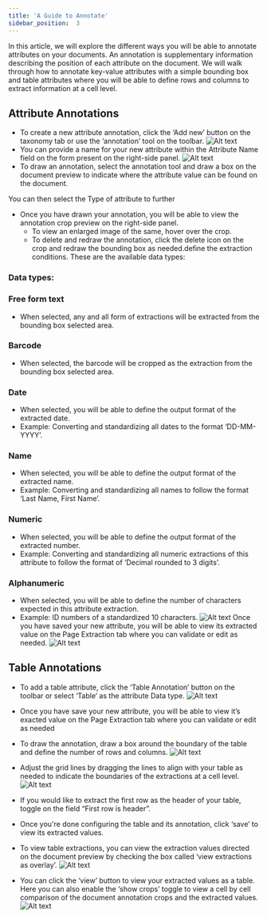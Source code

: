 ```yaml
---
title: 'A Guide to Annotate'
sidebar_position:  3
---
```







In this article, we will explore the different ways you will be able to annotate attributes on your documents. An annotation is supplementary information describing the position of each attribute on the document. We will walk through how to annotate key-value attributes with a simple bounding box and table attributes where you will be able to define rows and columns to extract information at a cell level.

## Attribute Annotations

- To create a new attribute annotation, click the ‘Add new’ button on the taxonomy tab or use the ‘annotation’ tool on the toolbar.
![Alt text](https://d1r1e7xjkfj7nz.cloudfront.net/newuser1.png 'a title')
- You can provide a name for your new attribute within the Attribute Name field on the form present on the right-side panel.
![Alt text](https://d1r1e7xjkfj7nz.cloudfront.net/newuser2.png 'a title')
- To draw an annotation, select the annotation tool and draw a box on the document preview to indicate where the attribute value can be found on the document. 

You can then select the Type of attribute to further 
- Once you have drawn your annotation, you will be able to view the annotation crop preview on the right-side panel. 
    - To view an enlarged image of the same, hover over the crop.
    - To delete and redraw the annotation, click the delete icon on the crop and redraw the bounding box as needed.define the extraction conditions. These are the available data types:

### Data types:

### Free form text

- When selected, any and all form of extractions will be extracted from the bounding box selected area.

### Barcode

- When selected, the barcode will be cropped as the extraction from the bounding box selected area.

### Date

- When selected, you will be able to define the output format of the extracted date. 
- Example: Converting and standardizing all dates to the format ‘DD-MM-YYYY’.

### Name

- When selected, you will be able to define the output format of the extracted name. 
- Example: Converting and standardizing all names to follow the format ‘Last Name, First Name’.

### Numeric

- When selected, you will be able to define the output format of the extracted number. 
- Example: Converting and standardizing all numeric extractions of this attribute to follow the format of ‘Decimal rounded to 3 digits’.

### Alphanumeric

- When selected, you will be able to define the number of characters expected in this attribute extraction.
- Example: ID numbers of a standardized 10 characters.
![Alt text](https://d1r1e7xjkfj7nz.cloudfront.net/newuser3.png 'a title')
Once you have saved your new attribute, you will be able to view its extracted value on the Page Extraction tab where you can validate or edit as needed.
![Alt text](https://d1r1e7xjkfj7nz.cloudfront.net/newuser4.png 'a title')

## Table Annotations

- To add a table attribute, click the ‘Table Annotation’ button on the toolbar or select ‘Table’ as the attribute Data type.
![Alt text](https://d1r1e7xjkfj7nz.cloudfront.net/newuser5.png 'a title')
- Once you have save your new attribute, you will be able to view it’s exacted value on the Page Extraction tab where you can validate or edit as needed

- To draw the annotation, draw a box around the boundary of the table and define the number of rows and columns. 
![Alt text](https://d1r1e7xjkfj7nz.cloudfront.net/newuser6.png 'a title')

- Adjust the grid lines by dragging the lines to align with your table as needed to indicate the boundaries of the extractions at a cell level.
![Alt text](https://d1r1e7xjkfj7nz.cloudfront.net/newuser7.png 'a title')

- If you would like to extract the first row as the header of your table, toggle on the field “First row is header”.

- Once you're done configuring the table and its annotation, click ‘save’ to view its extracted values.

- To view table extractions, you can view the extraction values directed on the document preview by checking the box called ‘view extractions as overlay’.
![Alt text](https://d1r1e7xjkfj7nz.cloudfront.net/newuser8.png 'a title')

- You can click the ‘view’ button to view your extracted values as a table. Here you can also enable the ‘show crops’ toggle to view a cell by cell comparison of the document annotation crops and the extracted values.
![Alt text](https://d1r1e7xjkfj7nz.cloudfront.net/newuser9.png 'a title')